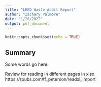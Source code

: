 ```yaml
---
title: "LEED Waste Audit Report"
author: "Zachary Palmore"
date: "1/20/2022"
output: pdf_document
---
```


```r
knitr::opts_chunk$set(echo = TRUE)
```


## Summary

Some words go here. 

Review for reading in different pages in xlsx. 
https://rpubs.com/tf_peterson/readxl_import
